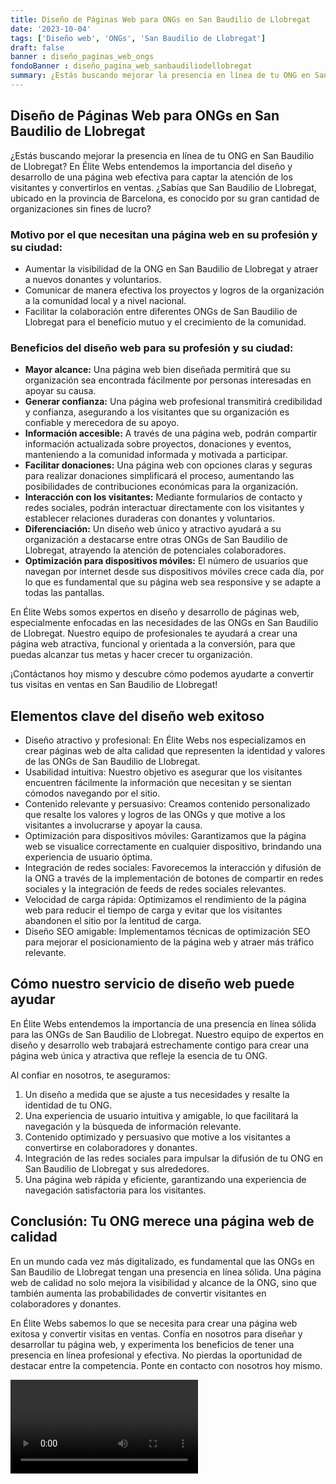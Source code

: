 ```yaml
---
title: Diseño de Páginas Web para ONGs en San Baudilio de Llobregat
date: '2023-10-04'
tags: ['Diseño web', 'ONGs', 'San Baudilio de Llobregat']
draft: false
banner : diseño_paginas_web_ongs
fondoBanner : diseño_pagina_web_sanbaudiliodellobregat
summary: ¿Estás buscando mejorar la presencia en línea de tu ONG en San Baudilio de Llobregat? En Élite Webs entendemos la importancia del diseño y desarrollo de una página web efectiva para captar la atención de los visitantes y convertirlos en ventas. ¿Sabías que San Baudilio de Llobregat, ubicado en la provincia de Barcelona, es conocido por su gran cantidad de organizaciones sin fines de lucro? 
---
```


## Diseño de Páginas Web para ONGs en San Baudilio de Llobregat

¿Estás buscando mejorar la presencia en línea de tu ONG en San Baudilio de Llobregat? En Élite Webs entendemos la importancia del diseño y desarrollo de una página web efectiva para captar la atención de los visitantes y convertirlos en ventas. ¿Sabías que San Baudilio de Llobregat, ubicado en la provincia de Barcelona, es conocido por su gran cantidad de organizaciones sin fines de lucro? 

### Motivo por el que necesitan una página web en su profesión y su ciudad:

- Aumentar la visibilidad de la ONG en San Baudilio de Llobregat y atraer a nuevos donantes y voluntarios.
- Comunicar de manera efectiva los proyectos y logros de la organización a la comunidad local y a nivel nacional.
- Facilitar la colaboración entre diferentes ONGs de San Baudilio de Llobregat para el beneficio mutuo y el crecimiento de la comunidad.

### Beneficios del diseño web para su profesión y su ciudad:

- **Mayor alcance:** Una página web bien diseñada permitirá que su organización sea encontrada fácilmente por personas interesadas en apoyar su causa.
- **Generar confianza:** Una página web profesional transmitirá credibilidad y confianza, asegurando a los visitantes que su organización es confiable y merecedora de su apoyo.
- **Información accesible:** A través de una página web, podrán compartir información actualizada sobre proyectos, donaciones y eventos, manteniendo a la comunidad informada y motivada a participar.
- **Facilitar donaciones:** Una página web con opciones claras y seguras para realizar donaciones simplificará el proceso, aumentando las posibilidades de contribuciones económicas para la organización.
- **Interacción con los visitantes:** Mediante formularios de contacto y redes sociales, podrán interactuar directamente con los visitantes y establecer relaciones duraderas con donantes y voluntarios.
- **Diferenciación:** Un diseño web único y atractivo ayudará a su organización a destacarse entre otras ONGs de San Baudilio de Llobregat, atrayendo la atención de potenciales colaboradores.
- **Optimización para dispositivos móviles:** El número de usuarios que navegan por internet desde sus dispositivos móviles crece cada día, por lo que es fundamental que su página web sea responsive y se adapte a todas las pantallas.

En Élite Webs somos expertos en diseño y desarrollo de páginas web, especialmente enfocadas en las necesidades de las ONGs en San Baudilio de Llobregat. Nuestro equipo de profesionales te ayudará a crear una página web atractiva, funcional y orientada a la conversión, para que puedas alcanzar tus metas y hacer crecer tu organización.

¡Contáctanos hoy mismo y descubre cómo podemos ayudarte a convertir tus visitas en ventas en San Baudilio de Llobregat!

<GifSeo />

<Cta />

## Elementos clave del diseño web exitoso

- Diseño atractivo y profesional: En Élite Webs nos especializamos en crear páginas web de alta calidad que representen la identidad y valores de las ONGs de San Baudilio de Llobregat.
- Usabilidad intuitiva: Nuestro objetivo es asegurar que los visitantes encuentren fácilmente la información que necesitan y se sientan cómodos navegando por el sitio.
- Contenido relevante y persuasivo: Creamos contenido personalizado que resalte los valores y logros de las ONGs y que motive a los visitantes a involucrarse y apoyar la causa.
- Optimización para dispositivos móviles: Garantizamos que la página web se visualice correctamente en cualquier dispositivo, brindando una experiencia de usuario óptima.
- Integración de redes sociales: Favorecemos la interacción y difusión de la ONG a través de la implementación de botones de compartir en redes sociales y la integración de feeds de redes sociales relevantes.
- Velocidad de carga rápida: Optimizamos el rendimiento de la página web para reducir el tiempo de carga y evitar que los visitantes abandonen el sitio por la lentitud de carga.
- Diseño SEO amigable: Implementamos técnicas de optimización SEO para mejorar el posicionamiento de la página web y atraer más tráfico relevante.

## Cómo nuestro servicio de diseño web puede ayudar

En Élite Webs entendemos la importancia de una presencia en línea sólida para las ONGs de San Baudilio de Llobregat. Nuestro equipo de expertos en diseño y desarrollo web trabajará estrechamente contigo para crear una página web única y atractiva que refleje la esencia de tu ONG.

Al confiar en nosotros, te aseguramos:

1. Un diseño a medida que se ajuste a tus necesidades y resalte la identidad de tu ONG.
2. Una experiencia de usuario intuitiva y amigable, lo que facilitará la navegación y la búsqueda de información relevante.
3. Contenido optimizado y persuasivo que motive a los visitantes a convertirse en colaboradores y donantes.
4. Integración de las redes sociales para impulsar la difusión de tu ONG en San Baudilio de Llobregat y sus alrededores.
5. Una página web rápida y eficiente, garantizando una experiencia de navegación satisfactoria para los visitantes.

## Conclusión: Tu ONG merece una página web de calidad

En un mundo cada vez más digitalizado, es fundamental que las ONGs en San Baudilio de Llobregat tengan una presencia en línea sólida. Una página web de calidad no solo mejora la visibilidad y alcance de la ONG, sino que también aumenta las probabilidades de convertir visitantes en colaboradores y donantes.

En Élite Webs sabemos lo que se necesita para crear una página web exitosa y convertir visitas en ventas. Confía en nosotros para diseñar y desarrollar tu página web, y experimenta los beneficios de tener una presencia en línea profesional y efectiva. No pierdas la oportunidad de destacar entre la competencia. Ponte en contacto con nosotros hoy mismo.

<Video />

<CtaBot job='ONGs' city='San Baudilio de Llobregat'/>

<Gmaps query='San Baudilio de Llobregat+españa+maps' />